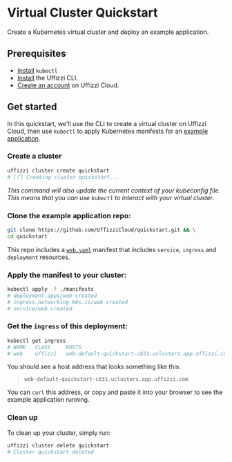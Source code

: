 
# Virtual Cluster Quickstart

Create a Kubernetes virtual cluster and deploy an example application.

## Prerequisites

- [Install](https://kubernetes.io/docs/tasks/tools/) `kubectl`
- [Install](installation/cli) the Uffizzi CLI.
- [Create an account](https://app.uffizzi.com) on Uffizzi Cloud.

## Get started

In this quickstart, we'll use the CLI to create a virtual cluster on Uffizzi Cloud, then use `kubectl` to apply Kubernetes manifests for an [example application](https://github.com/UffizziCloud/quickstart-hello-world).  

<Steps>  

### Create a cluster  

  ```bash copy
  uffizzi cluster create quickstart
  # [⠏] Creating cluster quickstart...
  ```

  _This command will also update the current context of your kubeconfig file. This means that you can use `kubectl` to interact with your virtual cluster._

  ### Clone the example application repo:

  ```bash copy
  git clone https://github.com/UffizziCloud/quickstart.git && \
  cd quickstart
  ```

  This repo includes a [`web.yaml`](https://github.com/UffizziCloud/quickstart/blob/main/manifests/web.yaml) manifest that includes `service`, `ingress` and `deployment` resources.

  ### Apply the manifest to your cluster:

  ```bash copy
  kubectl apply -f ./manifests
  # deployment.apps/web created
  # ingress.networking.k8s.io/web created
  # service/web created
  ```

  ### Get the `ingress` of this deployment:

  ```bash copy
  kubectl get ingress
  # NAME   CLASS     HOSTS                                                    ADDRESS   PORTS     AGE
  # web    uffizzi   web-default-quickstart-c831.uclusters.app.uffizzi.com              80, 443   13m
  ```

  You should see a host address that looks something like this:  
  > `web-default-quickstart-c831.uclusters.app.uffizzi.com`  

  You can `curl` this address, or copy and paste it into your browser to see the example application running. 

### Clean up

  To clean up your cluster, simply run:

  ```bash copy
  uffizzi cluster delete quickstart
  # Cluster quickstart deleted
  ```

</Steps>
